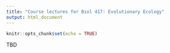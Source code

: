 ```yaml
---
title: "Course lectures for Biol 417: Evolutionary Ecology"
output: html_document
---
```

  
  ```r
knitr::opts_chunk$set(echo = TRUE)
```

TBD